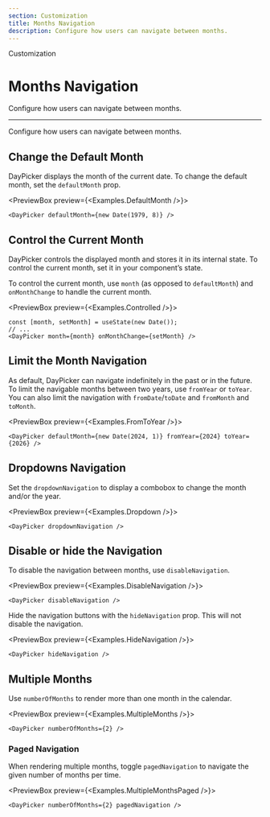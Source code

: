 ```yaml
---
section: Customization
title: Months Navigation
description: Configure how users can navigate between months.
---
```


<SectionTitle>Customization</SectionTitle>

# Months Navigation

<Description>Configure how users can navigate between months.</Description>

---

Configure how users can navigate between months.

## Change the Default Month

DayPicker displays the month of the current date. To change the default month, set the `defaultMonth` prop.

<PreviewBox preview={<Examples.DefaultMonth />}>
  ```tsx
  <DayPicker defaultMonth={new Date(1979, 8)} />
  ```
</PreviewBox>

## Control the Current Month

DayPicker controls the displayed month and stores it in its internal state. To control the current month, set it in your component’s state.

To control the current month, use `month` (as opposed to `defaultMonth`) and `onMonthChange` to handle the current month.

<PreviewBox preview={<Examples.Controlled />}>
  
  ```tsx
  const [month, setMonth] = useState(new Date());
  // ...
  <DayPicker month={month} onMonthChange={setMonth} />
  ```

</PreviewBox>

## Limit the Month Navigation

As default, DayPicker can navigate indefinitely in the past or in the future. To limit the navigable months between two years, use `fromYear` or `toYear`. You can also limit the navigation with `fromDate`/`toDate` and `fromMonth` and `toMonth`.

<PreviewBox preview={<Examples.FromToYear />}>
  ```tsx
  <DayPicker defaultMonth={new Date(2024, 1)} fromYear={2024} toYear={2026} />
  ```
</PreviewBox>

## Dropdowns Navigation

Set the `dropdownNavigation` to display a combobox to change the month and/or the year.

<PreviewBox preview={<Examples.Dropdown />}>
  ```tsx
  <DayPicker dropdownNavigation />
  ```
</PreviewBox>

## Disable or hide the Navigation

To disable the navigation between months, use `disableNavigation`.

<PreviewBox preview={<Examples.DisableNavigation />}>
  ```tsx
  <DayPicker disableNavigation />
  ```
</PreviewBox>

Hide the navigation buttons with the `hideNavigation` prop. This will not disable the navigation.

<PreviewBox preview={<Examples.HideNavigation />}>
  ```tsx
  <DayPicker hideNavigation />
  ```
</PreviewBox>

## Multiple Months

Use `numberOfMonths` to render more than one month in the calendar.

<PreviewBox preview={<Examples.MultipleMonths />}>
  ```tsx
  <DayPicker numberOfMonths={2} />
  ```
</PreviewBox>

### Paged Navigation

When rendering multiple months, toggle `pagedNavigation` to navigate the given number of months per time.

<PreviewBox preview={<Examples.MultipleMonthsPaged />}>
  ```tsx
  <DayPicker numberOfMonths={2} pagedNavigation />
  ```
</PreviewBox>

